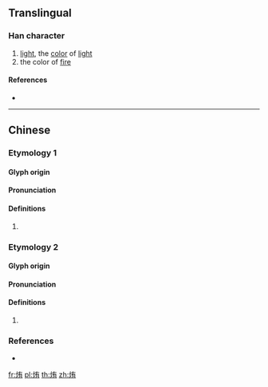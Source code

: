 ==Translingual==

===Han character===
{{Han char|rn=86|rad=火|as=06|sn=10|four=94827|canj=FKB}}

# [[light]], the [[color]] of [[light]]
# the color of [[fire]]

====References====
* {{Han ref|kx=0671.050|dkj=19023|hdz=32199.050|uh=70E0|ud=28896|bh=D274|bd=53876}}

----

==Chinese==

===Etymology 1===
{{zh-forms}}

====Glyph origin====
{{Han etym}}

====Pronunciation====
{{zh-pron
|m=huí
|c=wui4
|mc=y
|oc=y
|cat=
}}

====Definitions====
{{zh-hanzi}}

# {{rfdef|zh}}

===Etymology 2===
{{zh-forms}}

====Glyph origin====
{{Han etym}}

====Pronunciation====
{{zh-pron
|m=ǎi
|c=wui4
|mc=y
|oc=y
|cat=
}}

====Definitions====
{{zh-hanzi}}

# {{rfdef|zh}}

===References===
* {{R:twedu|C06695}}

[[fr:烠]]
[[pl:烠]]
[[th:烠]]
[[zh:烠]]